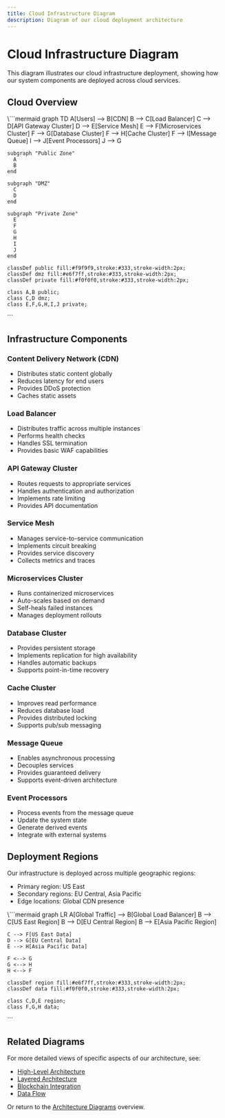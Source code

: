 ```yaml
---
title: Cloud Infrastructure Diagram
description: Diagram of our cloud deployment architecture
---
```



# Cloud Infrastructure Diagram

<ContentBlock>
  This diagram illustrates our cloud infrastructure deployment, showing how our system components are deployed across cloud services.
</ContentBlock>

<SectionAnchor id="cloud-overview" />

## Cloud Overview

<DiagramBlock title="Cloud Infrastructure Architecture">
  \```mermaid
  graph TD
    A[Users] --> B[CDN]
    B --> C[Load Balancer]
    C --> D[API Gateway Cluster]
    D --> E[Service Mesh]
    E --> F[Microservices Cluster]
    F --> G[Database Cluster]
    F --> H[Cache Cluster]
    F --> I[Message Queue]
    I --> J[Event Processors]
    J --> G
    
    subgraph "Public Zone"
      A
      B
    end
    
    subgraph "DMZ"
      C
      D
    end
    
    subgraph "Private Zone"
      E
      F
      G
      H
      I
      J
    end
    
    classDef public fill:#f9f9f9,stroke:#333,stroke-width:2px;
    classDef dmz fill:#e6f7ff,stroke:#333,stroke-width:2px;
    classDef private fill:#f0f0f0,stroke:#333,stroke-width:2px;
    
    class A,B public;
    class C,D dmz;
    class E,F,G,H,I,J private;
  \```
</DiagramBlock>

<SectionAnchor id="infrastructure-components" />

## Infrastructure Components

### Content Delivery Network (CDN)

- Distributes static content globally
- Reduces latency for end users
- Provides DDoS protection
- Caches static assets

### Load Balancer

- Distributes traffic across multiple instances
- Performs health checks
- Handles SSL termination
- Provides basic WAF capabilities

### API Gateway Cluster

- Routes requests to appropriate services
- Handles authentication and authorization
- Implements rate limiting
- Provides API documentation

### Service Mesh

- Manages service-to-service communication
- Implements circuit breaking
- Provides service discovery
- Collects metrics and traces

### Microservices Cluster

- Runs containerized microservices
- Auto-scales based on demand
- Self-heals failed instances
- Manages deployment rollouts

### Database Cluster

- Provides persistent storage
- Implements replication for high availability
- Handles automatic backups
- Supports point-in-time recovery

### Cache Cluster

- Improves read performance
- Reduces database load
- Provides distributed locking
- Supports pub/sub messaging

### Message Queue

- Enables asynchronous processing
- Decouples services
- Provides guaranteed delivery
- Supports event-driven architecture

### Event Processors

- Process events from the message queue
- Update the system state
- Generate derived events
- Integrate with external systems

<SectionAnchor id="deployment-regions" />

## Deployment Regions

Our infrastructure is deployed across multiple geographic regions:

- Primary region: US East
- Secondary regions: EU Central, Asia Pacific
- Edge locations: Global CDN presence

<DiagramBlock title="Multi-Region Deployment">
  \```mermaid
  graph LR
    A[Global Traffic] --> B[Global Load Balancer]
    B --> C[US East Region]
    B --> D[EU Central Region]
    B --> E[Asia Pacific Region]
    
    C --> F[US East Data]
    D --> G[EU Central Data]
    E --> H[Asia Pacific Data]
    
    F <--> G
    G <--> H
    H <--> F
    
    classDef region fill:#e6f7ff,stroke:#333,stroke-width:2px;
    classDef data fill:#f0f0f0,stroke:#333,stroke-width:2px;
    
    class C,D,E region;
    class F,G,H data;
  \```
</DiagramBlock>

<SectionAnchor id="related-diagrams" />

## Related Diagrams

For more detailed views of specific aspects of our architecture, see:

- [High-Level Architecture](/architecture/diagrams/high-level-architecture)
- [Layered Architecture](/architecture/diagrams/layered-architecture)
- [Blockchain Integration](/architecture/diagrams/blockchain-integration)
- [Data Flow](/architecture/diagrams/data-flow)

Or return to the [Architecture Diagrams](/architecture/diagrams) overview.
